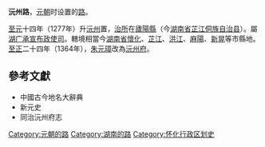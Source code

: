 '''沅州路'''，[[元朝|元朝]]时设置的[[路_(行政区划)|路]]。

[[至元_(忽必烈)|至元]]十四年（1277年）升[[沅州|沅州]]置，[[治所|治所]]在[[廬陽縣|廬陽縣]]（今[[湖南省|湖南省]][[芷江侗族自治县|芷江侗族自治县]]）。屬[[湖广承宣布政使司|湖广承宣布政使司]]。轄境相當今[[湖南省|湖南省]][[怀化市|懷化]]、[[芷江侗族自治县|芷江]]、[[洪江市|洪江]]、[[麻阳苗族自治县|麻陽]]、[[新晃侗族自治县|新晃]]等市縣地。[[至正|至正]]二十四年（1364年），[[朱元璋|朱元璋]]改為[[沅州府|沅州府]]。

==參考文獻==
*中國古今地名大辭典
*新元史
*同治沅州府志

{{元朝行政区划|nocat}}
{{元朝行政区划小作品}}
{{DEFAULTSORT:Y}}
[[Category:元朝的路|Category:元朝的路]]
[[Category:湖南的路|Category:湖南的路]]
[[Category:怀化行政区划史|Category:怀化行政区划史]]